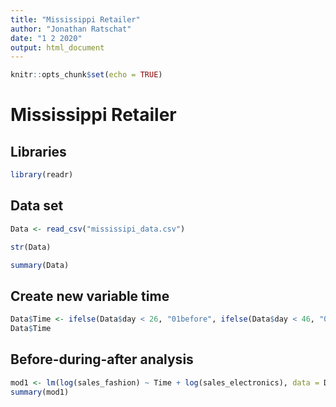 ```yaml
---
title: "Mississippi Retailer"
author: "Jonathan Ratschat"
date: "1 2 2020"
output: html_document
---
```


```r
knitr::opts_chunk$set(echo = TRUE)
```

# Mississippi Retailer

## Libraries

```r
library(readr)
```

## Data set

```r
Data <- read_csv("mississipi_data.csv")

str(Data)

summary(Data)
```

## Create new variable time

```r
Data$Time <- ifelse(Data$day < 26, "01before", ifelse(Data$day < 46, "02during", "03after"))
Data$Time
```

## Before-during-after analysis

```r
mod1 <- lm(log(sales_fashion) ~ Time + log(sales_electronics), data = Data)
summary(mod1)
```


